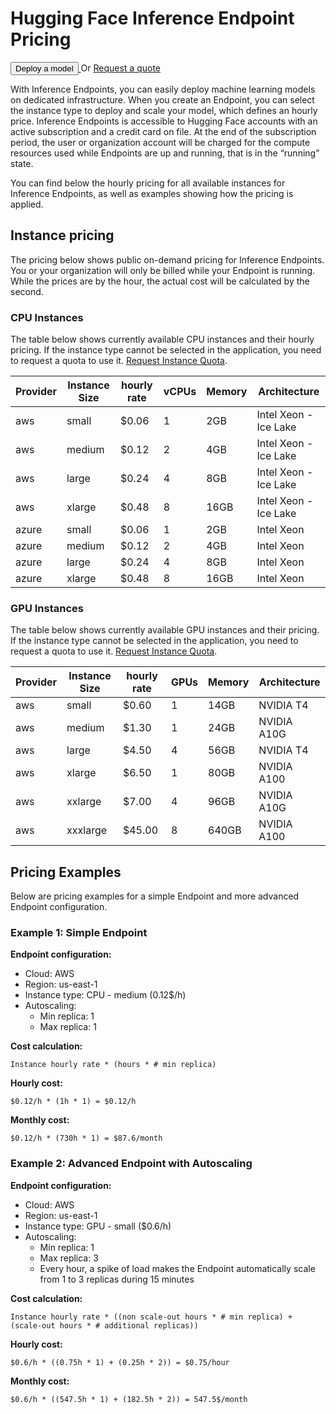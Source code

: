# Hugging Face Inference Endpoint Pricing

<div class="flex md:justify-start mb-2 text-gray-400 items-center">
  <a href="https://ui.endpoints.huggingface.co/new">
    <button class="shadow-sm bg-white bg-gradient-to-br from-gray-100/20 to-gray-200/60 hover:to-gray-100/70 text-gray-700 py-1.5 rounded-lg ring-1 ring-gray-300/60 hover:ring-gray-300/30 font-semibold active:shadow-inner px-5">
      Deploy a model
    </button>
  </a>
  <span class="mx-4 ">Or</span>
  <a
    href="mailto:api-enterprise@huggingface.co"
    class="underline"
  >
    Request a quote
  </a>
</div>

With Inference Endpoints, you can easily deploy machine learning models on dedicated infrastructure. When you create an Endpoint, you can select the instance type to deploy and scale your model, which defines an hourly price. Inference Endpoints is accessible to Hugging Face accounts with an active subscription and a credit card on file. At the end of the subscription period, the user or organization account will be charged for the compute resources used while Endpoints are up and running, that is in the “running” state.

You can find below the hourly pricing for all available instances for Inference Endpoints, as well as examples showing how the pricing is applied.

## Instance pricing

The pricing below shows public on-demand pricing for Inference Endpoints. You or your organization will only be billed while your Endpoint is running. While the prices are by the hour, the actual cost will be calculated by the second.

### CPU Instances

The table below shows currently available CPU instances and their hourly pricing. If the instance type cannot be selected in the application, you need to request a quota to use it. [Request Instance Quota](mailto:api-enterprise@huggingface.co?subject=Quota%20increase%20HF%20Endpoints&body=Hello,%0D%0A%0D%0AI%20would%20like%20to%20request%20access/quota%20increase%20for%20{INSTANCE%20TYPE}%20for%20the%20following%20account%20{HF%20ACCOUNT}.).

| Provider | Instance Size | hourly rate | vCPUs | Memory | Architecture          |
| -------- | ------------- | ----------- | ----- | ------ | --------------------- |
| aws      | small         | $0.06       | 1     | 2GB    | Intel Xeon - Ice Lake |
| aws      | medium        | $0.12       | 2     | 4GB    | Intel Xeon - Ice Lake |
| aws      | large         | $0.24       | 4     | 8GB    | Intel Xeon - Ice Lake |
| aws      | xlarge        | $0.48       | 8     | 16GB   | Intel Xeon - Ice Lake |
| azure    | small         | $0.06       | 1     | 2GB    | Intel Xeon            |
| azure    | medium        | $0.12       | 2     | 4GB    | Intel Xeon            |
| azure    | large         | $0.24       | 4     | 8GB    | Intel Xeon            |
| azure    | xlarge        | $0.48       | 8     | 16GB   | Intel Xeon            |

### GPU Instances

The table below shows currently available GPU instances and their pricing. If the instance type cannot be selected in the application, you need to request a quota to use it. [Request Instance Quota](mailto:api-enterprise@huggingface.co?subject=Quota%20increase%20HF%20Endpoints&body=Hello,%0D%0A%0D%0AI%20would%20like%20to%20request%20access/quota%20increase%20for%20{INSTANCE%20TYPE}%20for%20the%20following%20account%20{HF%20ACCOUNT}.).

| Provider | Instance Size | hourly rate | GPUs | Memory | Architecture |
| -------- | ------------- | ----------- | ---- | ------ | ------------ |
| aws      | small         | $0.60       | 1    | 14GB   | NVIDIA T4    |
| aws      | medium        | $1.30       | 1    | 24GB   | NVIDIA A10G  |
| aws      | large         | $4.50       | 4    | 56GB   | NVIDIA T4    |
| aws      | xlarge        | $6.50       | 1    | 80GB   | NVIDIA A100  |
| aws      | xxlarge       | $7.00       | 4    | 96GB   | NVIDIA A10G  |
| aws      | xxxlarge      | $45.00      | 8    | 640GB  | NVIDIA A100  |


## Pricing Examples

Below are pricing examples for a simple Endpoint and more advanced Endpoint configuration.

### Example 1: Simple Endpoint

**Endpoint configuration:**

- Cloud: AWS
- Region: us-east-1
- Instance type: CPU - medium (0.12$/h)
- Autoscaling:
  - Min replica: 1
  - Max replica: 1

**Cost calculation:**

`Instance hourly rate * (hours * # min replica)`

**Hourly cost:**

`$0.12/h * (1h * 1) = $0.12/h`

**Monthly cost:**

`$0.12/h * (730h * 1) = $87.6/month`

### Example 2: Advanced Endpoint with Autoscaling

**Endpoint configuration:**

- Cloud: AWS
- Region: us-east-1
- Instance type: GPU - small ($0.6/h)
- Autoscaling:
  - Min replica: 1
  - Max replica: 3
  - Every hour, a spike of load makes the Endpoint automatically scale from 1 to 3 replicas during 15 minutes

**Cost calculation:**

`Instance hourly rate * ((non scale-out hours * # min replica) + (scale-out hours * # additional replicas))`

**Hourly cost:**

`$0.6/h * ((0.75h * 1) + (0.25h * 2)) = $0.75/hour`

**Monthly cost:**

`$0.6/h * ((547.5h * 1) + (182.5h * 2)) = 547.5$/month`
